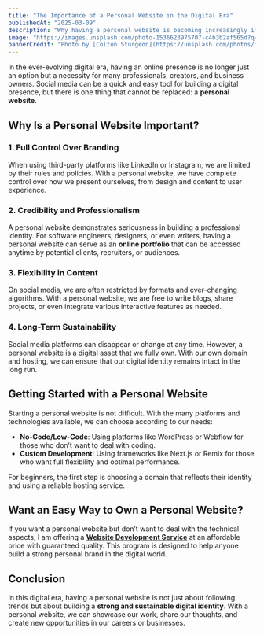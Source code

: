 ```yaml
---
title: "The Importance of a Personal Website in the Digital Era"
publishedAt: "2025-03-09"
description: "Why having a personal website is becoming increasingly important in the digital era and how it can help with personal branding."
image: "https://images.unsplash.com/photo-1536623975707-c4b3b2af565d?q=80&w=2940&auto=format&fit=crop&ixlib=rb-4.0.3&ixid=M3wxMjA3fDB8MHxwaG90by1wYWdlfHx8fGVufDB8fHx8fA%3D%3D"
bannerCredit: "Photo by [Colton Sturgeon](https://unsplash.com/photos/five-black-rocks-6KkYYqTEDwQ)"
---
```


In the ever-evolving digital era, having an online presence is no longer just an option but a necessity for many professionals, creators, and business owners. Social media can be a quick and easy tool for building a digital presence, but there is one thing that cannot be replaced: a **personal website**.

## Why Is a Personal Website Important?

### 1. Full Control Over Branding

When using third-party platforms like LinkedIn or Instagram, we are limited by their rules and policies. With a personal website, we have complete control over how we present ourselves, from design and content to user experience.

### 2. Credibility and Professionalism

A personal website demonstrates seriousness in building a professional identity. For software engineers, designers, or even writers, having a personal website can serve as an **online portfolio** that can be accessed anytime by potential clients, recruiters, or audiences.

### 3. Flexibility in Content

On social media, we are often restricted by formats and ever-changing algorithms. With a personal website, we are free to write blogs, share projects, or even integrate various interactive features as needed.

### 4. Long-Term Sustainability

Social media platforms can disappear or change at any time. However, a personal website is a digital asset that we fully own. With our own domain and hosting, we can ensure that our digital identity remains intact in the long run.

## Getting Started with a Personal Website

Starting a personal website is not difficult. With the many platforms and technologies available, we can choose according to our needs:

- **No-Code/Low-Code**: Using platforms like WordPress or Webflow for those who don’t want to deal with coding.
- **Custom Development**: Using frameworks like Next.js or Remix for those who want full flexibility and optimal performance.

For beginners, the first step is choosing a domain that reflects their identity and using a reliable hosting service.

## Want an Easy Way to Own a Personal Website?

If you want a personal website but don’t want to deal with the technical aspects, I am offering a **[Website Development Service](https://www.ommiputera.me/posts/jasa-pembuatan-website)** at an affordable price with guaranteed quality. This program is designed to help anyone build a strong personal brand in the digital world.

## Conclusion

In this digital era, having a personal website is not just about following trends but about building a **strong and sustainable digital identity**. With a personal website, we can showcase our work, share our thoughts, and create new opportunities in our careers or businesses.
